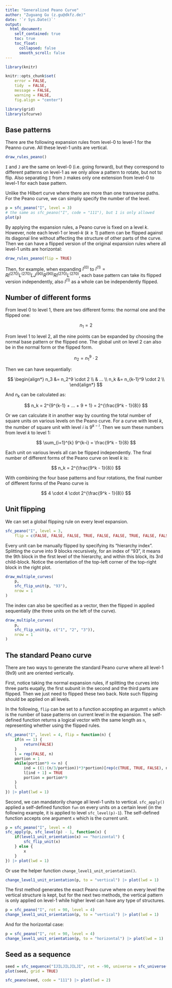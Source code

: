 ```yaml
---
title: "Generalized Peano Curve"
author: "Zuguang Gu (z.gu@dkfz.de)"
date: '`r Sys.Date()`'
output: 
  html_document:
    self_contained: true
    toc: true
    toc_float:
      collapsed: false
      smooth_scroll: false
---
```


```r
library(knitr)

knitr::opts_chunk$set(
    error = FALSE,
    tidy  = FALSE,
    message = FALSE,
    warning = FALSE,
    fig.align = "center")

library(grid)
library(sfcurve)
```


## Base patterns

There are the following expansion rules from level-0 to level-1 for the Peanno curve. All these level-1 units are vertical.

```r
draw_rules_peano()
```

`I` and `J` are the same on level-0 (i.e. going forward), but they correspond to different
patterns on level-1 as we only allow a pattern to rotate, but not to flip. Also separating
`I` from `J` makes only one extension from level-0 to level-1 for each base pattern.

Unlike the Hilbert curve where there are more than one transverse paths. For the Peano
curve, we can simpliy specify the number of the level.

```r
p = sfc_peano("I", level = 3)
# the same as sfc_peano("I", code = "111"), but 1 is only allowed
plot(p)
```

By applying the expansion rules, a Peano curve is fixed on a level $k$. However, note each level-1 or level-$k$ ($k \ge 1$) pattern
can be flipped against its diagonal line without affecting the structure of other parts of the curve. Then we can have a flipped version of the original expansion rules where all level-1 units are horizontal:

```r
draw_rules_peano(flip = TRUE)
```

Then, for example, when expanding $I^{(0)}$ to $I^{(1)} = RI^{(270)}L^{(270)}LJ^{(90)}R^{(90)}RI^{(270)}L^{(270)}$,
each base pattern can take its flipped version independently, also $I^{(1)}$ as a whole can be independently flipped.

## Number of different forms

From level 0 to level 1, there are two different forms: the normal one and the flipped one:

$$
n_1 = 2
$$

From level 1 to level 2, all the nine points can be expanded by choosing the normal base pattern
or the flipped one. The global unit on level 2 can also be in the normal form or the flipped form.

$$
n_2 = n_1^9 \cdot 2
$$

Then we can have sequentially:

$$
\begin{align*}
n_3 &= n_2^9 \cdot 2 \\
    & ... \\
n_k &= n_{k-1}^9 \cdot 2 \\
\end{align*}
$$

And $n_k$ can be calculated as:

$$
n_k = 2^{9^{k-1} + ... + 9 + 1} = 2^{\frac{9^k - 1}{8}}
$$

Or we can calculate it in another way by counting the total number of square units on various levels on the Peano curve. For a curve with level $k$, the number
of square unit with level $i$ is $9^{k-i}$. Then we sum these numbers from level $k$ to level 1:

$$
\sum_{i=1}^{k} 9^{k-i} = \frac{9^k - 1}{8}
$$

Each unit on various levels all can be flipped independently. The final number of different
forms of the Peano curve on level $k$ is:

$$
n_k = 2^{\frac{9^k - 1}{8}}
$$

With combining the four base patterns and four rotations, the final number of different forms of
the Peano curve is 

$$
4 \cdot 4 \cdot 2^{\frac{9^k - 1}{8}}
$$

## Unit flipping 

We can set a global flipping rule on every level expansion.

```r
sfc_peano("I", level = 3, 
    flip = c(FALSE, FALSE, FALSE, TRUE, FALSE, FALSE, TRUE, FALSE, FALSE)) |> plot()

```

Every unit can be manually flipped by specifying its "hierarchy index". Splitting the curve into 9 blocks recursively, for an index of "93",
it means the 9th block in the first level of the hierarchy, and within this block, its 3rd child-block. Notice the orientation of the top-left corner of the top-right block in the right plot.

```r
draw_multiple_curves(
    p,
    sfc_flip_unit(p, "93"),
    nrow = 1
)
```

The index can also be specified as a vector, then the flipped in applied sequentially
(the three units on the left of the curve).

```r
draw_multiple_curves(
    p,
    sfc_flip_unit(p, c("1", "2", "3")),
    nrow = 1
)
```

## The standard Peano curve

There are two ways to generate the standard Peano curve where all level-1 (9x9) unit
are oriented vertically.

First, notice taking the normal expansion rules, if splitting the curves into three parts
euqally, the first subunit in the second and the third parts are flipped. Then we just need
to flipped these two back. Note such flipping should be applied on all levels.

In the following, `flip` can be set to a function accepting an argumnt `n` which is the number
of base patterns on current level in the expansion. The self-defined function returns
a logical vector with the same length as `n`, representing whether using the flipped rules.

```r
sfc_peano("I", level = 4, flip = function(n) {
    if(n == 1) {
        return(FALSE)
    }
    l = rep(FALSE, n)
    portion = 1
    while(portion*9 <= n) {
        ind = ((1:(n/3/portion))*3*portion)[rep(c(TRUE, TRUE, FALSE), n/9/portion)]
        l[ind + 1] = TRUE
        portion = portion*9
    }
    l
}) |> plot(lwd = 1)
```

Second, we can mandatorily change all level-1 units to vertical. `sfc_apply()` applied
a self-defined function `fun` on every units on a certain level (in the following example,
it is applied to level `sfc_level(p)-1`). The self-defined function accepts one argument
`x` which is the current unit.

```r
p = sfc_peano("I", level = 4)
sfc_apply(p, sfc_level(p) - 1, function(x) {
    if(level1_unit_orientation(x) == "horizontal") {
        sfc_flip_unit(x)
    } else {
        x
    }
}) |> plot(lwd = 1)
```

Or use the helper function `change_level1_unit_orientation()`.

```r
change_level1_unit_orientation(p, to = "vertical") |> plot(lwd = 1)
```

The first method generates the exact Peano curve where on every level the vertical structure is kept,
but for the next two methods, the vertical pattern is only applied on level-1 while higher level can have any type
of structures.

```r
p = sfc_peano("I", rot = 90, level = 4)
change_level1_unit_orientation(p, to = "vertical") |> plot(lwd = 1)
```

And for the horizontal case:

```r
p = sfc_peano("I", rot = 90, level = 4)
change_level1_unit_orientation(p, to = "horizontal") |> plot(lwd = 1)
```

## Seed as a sequence


```r
seed = sfc_sequence("IJILJILJILJI", rot = -90, universe = sfc_universe(SFC_RULES_PEANO))
plot(seed, grid = TRUE)
```

```r
sfc_peano(seed, code = "111") |> plot(lwd = 2)
```


